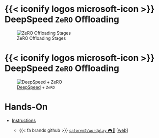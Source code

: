 # {{< iconify logos microsoft-icon >}} DeepSpeed `ZeRO` Offloading

::: {#fig-zero-stages}

![ZeRO Offloading Stages](https://huggingface.co/datasets/huggingface/documentation-images/resolve/main/parallelism-zero.png)

:::

# {{< iconify logos microsoft-icon >}} DeepSpeed `ZeRO` Offloading

::: {#fig-ds-video}

![[DeepSpeed](deepspeed.ai) + `ZeRO`](https://www.microsoft.com/en-us/research/uploads/prod/2020/02/MSResearch_20200207_DeepZeroBlogGraphic_r2t3_1400x788-3.gif){#fig-zero-offload}

:::

# Hands-On {background-color="#FFFFFF"}

- [Instructions](https://github.com/argonne-lcf/ai-science-training-series/blob/main/06_parallel_training/README.md)

  - {{< fa brands github >}} [`saforem2/wordplay` 🎮💬](https://saforem2.github.io/wordplay/)
  \[[web](https://saforem2.github.io/wordplay/)\]

